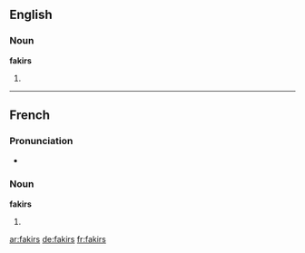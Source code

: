 ==English==
===Noun===
'''fakirs'''

# {{plural of|[[fakir]]}}

----

==French==

===Pronunciation===
* {{IPA|/fakiʁ/|lang=fr}}

===Noun===
'''fakirs''' {{m|p}}

# {{plural of|[[fakir#French|fakir]]|lang=fr}}

[[ar:fakirs]]
[[de:fakirs]]
[[fr:fakirs]]
